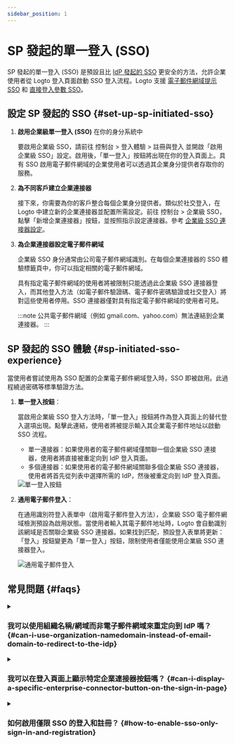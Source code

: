 ```yaml
---
sidebar_position: 1
---
```



# SP 發起的單一登入 (SSO)

SP 發起的單一登入 (SSO) 是預設且比 [IdP 發起的 SSO](/end-user-flows/enterprise-sso/idp-initiated-sso) 更安全的方法，允許企業使用者從 Logto 登入頁面啟動 SSO 登入流程。Logto 支援 [電子郵件網域提示 SSO](#sp-initiated-sso-experience) 和 [直接登入參數 SSO](/end-user-flows/authentication-parameters/direct-sign-in#enterprise-sso)。

## 設定 SP 發起的 SSO \{#set-up-sp-initiated-sso}

1. **啟用企業級單一登入 (SSO)** 在你的身分系統中

   要啟用企業級 SSO，請前往 <CloudLink to="/sign-in-experience/sign-up-and-sign-in">控制台 > 登入體驗 > 註冊與登入</CloudLink> 並開啟「啟用企業級 SSO」設定。啟用後，「單一登入」按鈕將出現在你的登入頁面上。具有 SSO 啟用電子郵件網域的企業使用者可以透過其企業身分提供者存取你的服務。

2. **為不同客戶建立企業連接器**

   接下來，你需要為你的客戶整合每個企業身分提供者。類似於社交登入，在 Logto 中建立新的企業連接器並配置所需設定。前往 <CloudLink to="/enterprise-sso">控制台 > 企業級 SSO</CloudLink>，點擊「新增企業連接器」按鈕，並按照指示設定連接器。參考 [企業級 SSO 連接器設定](/connectors/enterprise-connectors/)。

3. **為企業連接器設定電子郵件網域**

   企業級 SSO 身分通常由公司電子郵件網域識別。在每個企業連接器的 SSO 體驗標籤頁中，你可以指定相關的電子郵件網域。

   具有指定電子郵件網域的使用者將被限制只能透過此企業級 SSO 連接器登入，而其他登入方法（如電子郵件驗證碼、電子郵件密碼驗證或社交登入）將對這些使用者停用。SSO 連接器僅對具有指定電子郵件網域的使用者可見。

   :::note
   公共電子郵件網域（例如 gmail.com、yahoo.com）無法連結到企業連接器。
   :::

## SP 發起的 SSO 體驗 \{#sp-initiated-sso-experience}

當使用者嘗試使用為 SSO 配置的企業電子郵件網域登入時，SSO 即被啟用。此過程繞過密碼等標準驗證方法。

1. **單一登入按鈕**：

   當啟用企業級 SSO 登入方法時，「單一登入」按鈕將作為登入頁面上的替代登入選項出現。點擊此連結，使用者將被提示輸入其企業電子郵件地址以啟動 SSO 流程。

   - 單一連接器：如果使用者的電子郵件網域僅關聯一個企業級 SSO 連接器，使用者將直接被重定向到 IdP 登入頁面。
   - 多個連接器：如果使用者的電子郵件網域關聯多個企業級 SSO 連接器，使用者將首先從列表中選擇所需的 IdP，然後被重定向到 IdP 登入頁面。

   <img src={ssoButtonSignInImage} alt="單一登入按鈕" />

2. **通用電子郵件登入**：

   在通用識別符登入表單中（啟用電子郵件登入方法），企業級 SSO 電子郵件網域檢測預設為啟用狀態。當使用者輸入其電子郵件地址時，Logto 會自動識別該網域是否關聯企業級 SSO 連接器。如果找到匹配，預設登入表單將更新：「登入」按鈕變更為「單一登入」按鈕，限制使用者僅能使用企業級 SSO 連接器登入。

   <img src={ssoEmailSignInImage} alt="通用電子郵件登入" />

## 常見問題 \{#faqs}

<details>
  <summary>

### 我可以使用組織名稱/網域而非電子郵件網域來重定向到 IdP 嗎？ \{#can-i-use-organization-namedomain-instead-of-email-domain-to-redirect-to-the-idp}

</summary>

目前，Logto 預建的登入體驗僅支援 **電子郵件網域提示 SSO**，不支援 **組織網域提示 SSO**。

你可以在客戶端創建自訂路由頁面，使用 `directSignIn:'sso:{connectorId}` 驗證參數。此頁面將根據其組織網域將大型企業客戶重定向到適當的 IdP。了解更多關於 [直接登入參數](/end-user-flows/authentication-parameters/direct-sign-in/)。

</details>

<details>
  <summary>

### 我可以在登入頁面上顯示特定企業連接器按鈕嗎？ \{#can-i-display-a-specific-enterprise-connector-button-on-the-sign-in-page}

</summary>

不同的企業客戶使用不同的身分提供者來管理其員工，並請求不同的權限範圍 (OIDC) 或屬性 (SAML)。因此，不建議在通用登入頁面上顯示針對特定客戶的企業連接器按鈕。

然而，如果你正在開發 B2E 產品並希望為特定企業客戶顯示按鈕，你可以創建自訂登入頁面並使用 `directSignIn:sso` 來適當地路由按鈕。了解更多關於 [直接登入參數](/end-user-flows/authentication-parameters/direct-sign-in/)。

</details>

<details>

<summary>

### 如何啟用僅限 SSO 的登入和註冊？ \{#how-to-enable-sso-only-sign-in-and-registration}

</summary>

要啟用僅限 SSO 的登入和註冊，請按照以下步驟操作：

1. 在 <CloudLink to="/sign-in-experience/sign-up-and-sign-in">控制台 > 登入體驗 > 註冊與登入</CloudLink> 中配置
   - 註冊：不適用
   - 登入：無
   - 社交登入：無
   - 企業級 SSO：已啟用
   - 使用者註冊：已停用
2. 手動新增使用者，輸入其企業電子郵件地址於 <CloudLink to="/users">控制台 > 使用者管理</CloudLink> 或透過 [Management API](https://openapi.logto.io/operation/operation-createuser) 匯入。
3. 當使用者首次透過 SSO 登入時，Logto 將自動將其現有電子郵件地址連結到其 SSO 帳戶。了解更多關於 [企業級 SSO 帳戶連結](/end-user-flows/enterprise-sso/enterprise-sso-identity#enterprise-sso-account-linking)。

</details>
